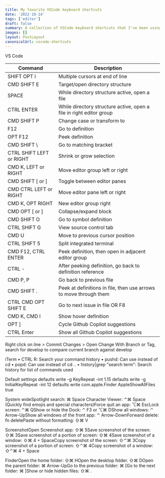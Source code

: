 ```yaml
---
title: My favorite VSCode keyboard shortcuts
date: '2022-10-14'
tags: ['editor']
draft: false
summary: A collection of VSCode keyboard shortcuts that I've been using over the past two years.
images: []
layout: PostLayout
canonicalUrl: vscode-shortcuts
---
```


VS Code

| Command                  | Description                                                         |
| ------------------------ | ------------------------------------------------------------------- |
| SHIFT OPT I              | Multiple cursors at end of line                                     |
| CMD SHIFT E              | Target/open directory structure                                     |
| SPACE                    | While directory structure active, open a file                       |
| CTRL ENTER               | While directory structure active, open a file in right editor group |
| CMD SHIFT P              | Change case or transform to                                         |
| F12                      | Go to definition                                                    |
| OPT F12                  | Peek definition                                                     |
| CMD SHIFT \              | Go to matching bracket                                              |
| CTRL SHIFT LEFT or RIGHT | Shrink or grow selection                                            |
| CMD K, LEFT or RIGHT     | Move editor group left or right                                     |
| CMD SHIFT [ or ]         | Toggle between editor panes                                         |
| CMD CTRL LEFT or RIGHT   | Move editor pane left or right                                      |
| CMD K, OPT RIGHT         | New editor group right                                              |
| CMD OPT [ or ]           | Collapse/expand block                                               |
| CMD SHIFT O              | Go to symbol definition                                             |
| CTRL SHIFT G             | View source control tab                                             |
| CMD U                    | Move to previous cursor position                                    |
| CTRL SHIFT 5             | Split integrated terminal                                           |
| CMD F12, CTRL ENTER      | Peek definition, then open in adjacent editor group                 |
| CTRL -                   | After peeking definition, go back to definition reference           |
| CMD P, P                 | Go back to previous file                                            |
| CMD SHIFT .              | Peek at definitions in file, then use arrows to move through them   |
| CTRL CMD OPT SHIFT E     | Go to next issue in file OR F8                                      |
| CMD K, CMD I             | Show hover definition                                               |
| OPT ]                    | Cycle Github Copilot suggestions                                    |
| CTRL Enter               | Show all Github Copilot suggestions                                 |

Right click on line > Commit Changes > Open Change With Branch or Tag, search for develop to compare current branch against develop

iTerm
• CTRL R: Search your command history
• pushd: Can use instead of cd
• popd: Can use instead of cd ..
• history|grep "search term": Search history for list of commands used

Default settings
defaults write -g KeyRepeat -int 1.15
defaults write -g InitialKeyRepeat -int 12
defaults write com.apple.Finder AppleShowAllFiles true

System wideSpotlight search: ⌘ Space Character Viewer: ⌃⌘ Space (Quickly find emojis and special characters)Force quit an app: ⌥⌘ EscLock screen: ⌃⌘ QShow or hide the Dock: ⌃ F3 or ⌥⌘ DShow all windows: ⌃ Arrow-UpShow all windows of the front app: ⌃ Arrow-DownForward delete: fn deletePaste without formatting: ⇧⌘ V

ScreenshotOpen Screenshot app: ⇧⌘ 5Save screenshot of the screen: ⇧⌘ 3Save screenshot of a portion of screen: ⇧⌘ 4Save screenshot of a window: ⇧⌘ 4 + SpaceCopy screenshot of the screen: ⇧⌃⌘ 3Copy screenshot of a portion of screen: ⇧⌃⌘ 4Copy screenshot of a window: ⇧⌃⌘ 4 + Space

FinderOpen the home folder: ⇧⌘ HOpen the desktop folder. ⇧⌘ DOpen the parent folder: ⌘ Arrow-UpGo to the previous folder: ⌘ [Go to the next folder: ⌘ ]Show or hide hidden files: ⇧⌘ .
